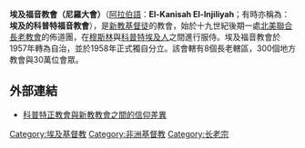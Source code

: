 {{Unreferenced |time=2009-03-23T08:19:32+00:00 }}
{{科普特}}
'''埃及福音教會（尼羅大會）'''（[[阿拉伯語|阿拉伯語]]：'''El-Kanisah El-Injiliyah'''；有時亦稱為：'''埃及的科普特福音教會'''），是[[新教|新教基督徒]]的教會，始於十九世紀後期一處[[北美聯合長老教會|北美聯合長老教會]]的佈道團，在[[穆斯林|穆斯林]]與[[科普特|科普特]][[埃及人|埃及人]]之間進行服侍。埃及福音教會於1957年轉為自治，並於1958年正式獨自分立。該會轄有8個長老轄區，300個地方教會與30萬位會眾。

== 外部連結 ==
*[https://www.webcitation.org/query?id=1256463322327050&url=www.geocities.com/Athens/6310/youth3.html 科普特正教會與新教教會之間的信仰差異]

{{基督教小作品}}

[[Category:埃及基督教|Category:埃及基督教]]
[[Category:非洲基督教|Category:非洲基督教]]
[[Category:长老宗|Category:长老宗]]